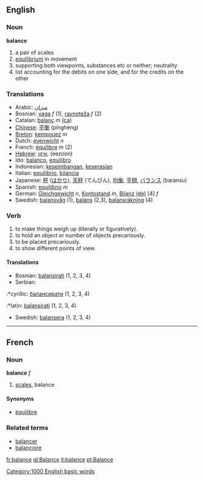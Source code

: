 ==English==

=== Noun ===
'''balance'''
# a pair of scales
# [[equilibrium]] in movement
# supporting both viewpoints, substances etc or neither; neutrality
# list accounting for the debits on one side, and for the credits on the other

=== Translations ===
*Arabic: [[ميزان]]
*Bosnian: [[vaga]] ''f'' (1), [[ravnoteža]] ''f'' (2)
*Catalan: [[balanç]] ''m'' [[:ca:balanç|(ca)]] 
*[[Chinese]]: [[平衡]] (pínghéng)
*[[Breton]]: [[kempouez]] ''m''
*Dutch: [[evenwicht]] ''n''
*French: [[équilibre]] ''m'' (2)
*[[Hebrew]]: [[איזון]], (eezoon)
*Ido: [[balanco]], [[equilibro]]
*Indonesian: [[imbang|keseimbangan]], [[serasi|keserasian]]
*Italian: [[equilibrio]], [[bilancia]]
*Japanese: [[秤]] ([[はかり]]), [[天秤]] (てんびん), [[均衡]], [[平穏]], [[バランス]] (baransu)
*Spanish: [[equilibrio]] ''m''
*German: [[Gleichgewicht]] ''n'', [[Kontostand]] ''m'', [[Bilanz]] [[:de:Bilanz|(de)]] [4] ''f''
*Swedish: [[balansvåg]] (1), [[balans]] (2,3), [[balansräkning]] (4)

=== Verb ===
{{en-infl-reg-vowel|balanc|e}}
#to make things weigh up (literally or figuratively).
#to hold an object or number of objects precariously.
#to be placed precariously.
#to show different points of view.

====Translations====
*Bosnian: [[balansirati]] (1, 2, 3, 4)
*Serbian:
:*cyrillic: [[балансирати]] (1, 2, 3, 4)
:*latin: [[balansirati]] (1, 2, 3, 4)
*Swedish: [[balansera]] (1, 2, 3, 4)

----

==French==
===Noun===
'''balance''' ''f''

# [[scales]], balance

====Synonyms====
*[[équilibre]]

===Related terms===
*[[balancer]]
*[[balançoire]]
[[Category:1000 English basic words]]

[[fr:balance]]
[[gl:Balance]]
[[it:balance]]
[[pt:Balance]]